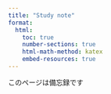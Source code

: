 ```yaml
---
title: "Study note"
format:
  html:
    toc: true
    number-sections: true
    html-math-method: katex
    embed-resources: true
---
```


このページは備忘録です
